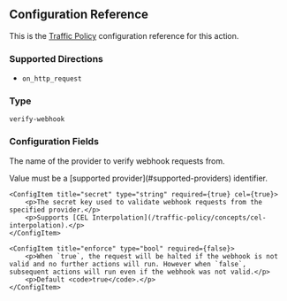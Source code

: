 
## Configuration Reference

This is the [Traffic Policy](/docs/traffic-policy/) configuration
reference for this action.

### Supported Directions

- `on_http_request`

### Type

`verify-webhook`

### Configuration Fields

<Config>
    <ConfigItem title="provider" type="string" required={true}>
        <p>The name of the provider to verify webhook requests from.</p>
        <p>Value must be a [supported provider](#supported-providers) identifier.</p>
    </ConfigItem>

    <ConfigItem title="secret" type="string" required={true} cel={true}>
        <p>The secret key used to validate webhook requests from the specified provider.</p>
        <p>Supports [CEL Interpolation](/traffic-policy/concepts/cel-interpolation).</p>
    </ConfigItem>

    <ConfigItem title="enforce" type="bool" required={false}>
        <p>When `true`, the request will be halted if the webhook is not valid and no further actions will run. However when `false`, subsequent actions will run even if the webhook was not valid.</p>
        <p>Default <code>true</code>.</p>
    </ConfigItem>

</Config>
